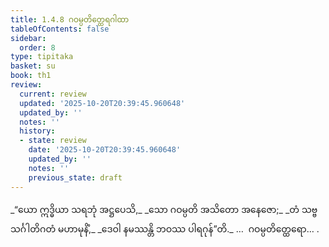 ```yaml
---
title: 1.4.8 ဂဝမ္ပတိတ္ထေရဂါထာ
tableOfContents: false
sidebar:
  order: 8
type: tipitaka
basket: su
book: th1
review:
  current: review
  updated: '2025-10-20T20:39:45.960648'
  updated_by: ''
  notes: ''
  history:
  - state: review
    date: '2025-10-20T20:39:45.960648'
    updated_by: ''
    notes: ''
    previous_state: draft
---
```



<DynamicBreadcrumb />


<ReviewStatus review={frontmatter.review} showDetails={true} />

<HypothesisAnnotation frontmatter={frontmatter} />

<Division number="38" book="th1" e="ch" v="19" p="228">

<Paragraph number="86" type="verses" book="th1">
_“ယော ဣဒ္ဓိယာ သရဘုံ အဋ္ဌပေသိ,_  
_သော ဂဝမ္ပတိ အသိတော အနေဇော;_  
_တံ သဗ္ဗသင်္ဂါတိဂတံ မဟာမုနိံ,_  
_ဒေဝါ နမဿန္တိ ဘဝဿ ပါရဂုန်”တိ._  


</Paragraph>
</Division>

<Paragraph number="87" type="center" book="th1">
…  ဂဝမ္ပတိတ္ထေရော… .
</Paragraph>